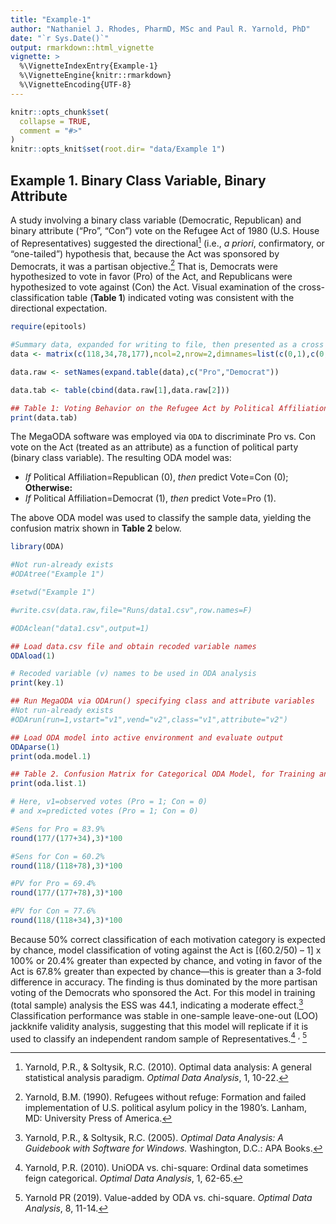 ```yaml
---
title: "Example-1"
author: "Nathaniel J. Rhodes, PharmD, MSc and Paul R. Yarnold, PhD"
date: "`r Sys.Date()`"
output: rmarkdown::html_vignette
vignette: >
  %\VignetteIndexEntry{Example-1}
  %\VignetteEngine{knitr::rmarkdown}
  %\VignetteEncoding{UTF-8}
---
```


```r
knitr::opts_chunk$set(
  collapse = TRUE,
  comment = "#>"
)
knitr::opts_knit$set(root.dir= "data/Example 1")
```

## Example 1. Binary Class Variable, Binary Attribute

A study involving a binary class variable (Democratic, Republican) and binary attribute (“Pro”, “Con”) vote on the Refugee Act of 1980 (U.S. House of Representatives) suggested the directional^[Yarnold, P.R., & Soltysik, R.C. (2010). Optimal data analysis: A general statistical analysis paradigm. _Optimal Data Analysis_, 1, 10-22.] (i.e., _a priori_, confirmatory, or “one-tailed”) hypothesis that, because the Act was sponsored by Democrats, it was a partisan objective.^[Yarnold, B.M. (1990). Refugees without refuge: Formation and failed implementation of U.S. political asylum policy in the 1980’s. Lanham, MD: University Press of America.] That is, Democrats were hypothesized to vote in favor (Pro) of the Act, and Republicans were hypothesized to vote against (Con) the Act. Visual examination of the cross-classification table (**Table 1**) indicated voting was consistent with the directional expectation.

```r
require(epitools)

#Summary data, expanded for writing to file, then presented as a cross class table
data <- matrix(c(118,34,78,177),ncol=2,nrow=2,dimnames=list(c(0,1),c(0,1)))

data.raw <- setNames(expand.table(data),c("Pro","Democrat"))

data.tab <- table(cbind(data.raw[1],data.raw[2]))

## Table 1: Voting Behavior on the Refugee Act by Political Affiliation
print(data.tab)

```

The MegaODA software was employed via `ODA` to discriminate Pro vs. Con vote on the Act (treated as an attribute) as a function of political party (binary class variable). The resulting ODA model was:

- _If_ Political Affiliation=Republican (0), _then_ predict Vote=Con (0); **Otherwise:**
- _If_ Political Affiliation=Democrat (1), _then_ predict Vote=Pro (1).

The above ODA model was used to classify the sample data, yielding the confusion matrix shown in **Table 2** below.

```r
library(ODA)

#Not run-already exists
#ODAtree("Example 1")

#setwd("Example 1")

#write.csv(data.raw,file="Runs/data1.csv",row.names=F)

#ODAclean("data1.csv",output=1)

## Load data.csv file and obtain recoded variable names
ODAload(1)

# Recoded variable (v) names to be used in ODA analysis
print(key.1)

## Run MegaODA via ODArun() specifying class and attribute variables
#Not run-already exists
#ODArun(run=1,vstart="v1",vend="v2",class="v1",attribute="v2")

## Load ODA model into active environment and evaluate output
ODAparse(1)
print(oda.model.1)

## Table 2. Confusion Matrix for Categorical ODA Model, for Training and LOO Analysis
print(oda.list.1) 

# Here, v1=observed votes (Pro = 1; Con = 0) 
# and x=predicted votes (Pro = 1; Con = 0)

#Sens for Pro = 83.9%
round(177/(177+34),3)*100

#Sens for Con = 60.2%
round(118/(118+78),3)*100

#PV for Pro = 69.4%
round(177/(177+78),3)*100

#PV for Con = 77.6%
round(118/(118+34),3)*100
```

Because 50% correct classification of each motivation category is expected by chance, model classification of voting against the Act is [(60.2/50) – 1] x 100% or 20.4% greater than expected by chance, and voting in favor of the Act is 67.8% greater than expected by chance—this is greater than a 3-fold difference in accuracy. The finding is thus dominated by the more partisan voting of the Democrats who sponsored the Act. For this model in training (total sample) analysis the ESS was 44.1, indicating a moderate effect.^[Yarnold, P.R., & Soltysik, R.C. (2005). _Optimal Data Analysis: A Guidebook with Software for Windows._ Washington, D.C.: APA Books.] Classification performance was stable in one-sample leave-one-out (LOO) jackknife validity analysis, suggesting that this model will replicate if it is used to classify an independent random sample of Representatives.^[Yarnold, P.R. (2010). UniODA vs. chi-square: Ordinal data sometimes feign categorical. _Optimal Data Analysis_, 1, 62-65.] ^,^ ^[Yarnold PR (2019). Value-added by ODA vs. chi-square. _Optimal Data Analysis_, 8, 11-14.]

